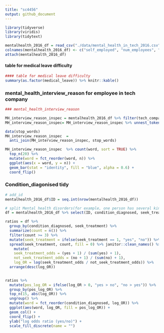 ```yaml
---
title: "sc4456"
output: github_document
---
```


```r
library(tidyverse)
library(viridis)
library(tidytext)

```

```r
mentalhealth_2016_df = read_csv("./data/mental_health_in_tech_2016.csv") 
colnames(mentalhealth_2016_df) <- c("self_employed", "num_employees", "tech_company", "tech_role", "benefits", "care_options", "employer_discussion", "employer_help", "anonymity", "medical_leave", "mental_health_consequences", "physical_health_consequences", "coworkers_discussion", "supervisor_discussion", "mental_vs_physical", "obs_consequence", "medical_coverage", "help_resourcces", "whether_reveal_business_contacts", "reveal_concequences_business_contects", "whether_reveal_coworkers", "reveal_concequences_coworkers", "productivity_affect", "work_time_affected", "preemployers", "preemployers_benefits", "preemployers_care_options", "preemployers_discussion", "preemployer_help", "pre_anonymity", "pre_mental_health_consequences", "pre_physical_health_consequences", "pre_coworkers_discussion", "pre_supervisors_discussion", "pre_mental_vs_physical", "pre_obs_consequence", "physical_health_interview", "physical_health_interview_reason", "mental_health_interview", "mental_health_interview_reason", "career_influence", "coworkers_view", "friends_family_share", "unsupportive_badly_handled", "less_likely_reveal", "family_history", "mental_health_previous", "mental_health_now", "condition_diagnosed", "possible_condition", "professional_diagnosed", "condition_professional_diagnosed", "seek_treatment", "work_interferes_treated", "work_interferes_untreated", "age", "gender", "country_live", "territory_live", "country_work", "territory_work", "work_position_kind", "work_remotely")
attach(mentalhealth_2016_df)
```
#### table for medical leave difficulty

```r

#### table for medical leave difficulty
summary(as.factor(medical_leave)) %>% knitr::kable() 

```


### mental_health_interview_reason for employee in tech company

```r
### mental_health_interview_reason

MH_interview_reason_inspec = mentalhealth_2016_df %>% filter(tech_company == 1) 
MH_interview_reason_inspec= MH_interview_reason_inspec %>% unnest_tokens(word, mental_health_interview_reason)

data(stop_words)
MH_interview_reason_inspec  = 
  anti_join(MH_interview_reason_inspec, stop_words) 

MH_interview_reason_inspec  %>% count(word, sort = TRUE) %>% 
  top_n(20) %>% 
  mutate(word = fct_reorder(word, n)) %>% 
  ggplot(aes(x = word, y = n)) +
  geom_bar(stat = "identity", fill = "blue", alpha = 0.6) +
  coord_flip()
```

### Condition_diagonised tidy

```r
# add_id
mentalhealth_2016_df$ID = seq.int(nrow(mentalhealth_2016_df))

# split Mental health disorders(for example, one person has several kinds of MH disorders)
df = mentalhealth_2016_df %>% select(ID, condition_diagnosed, seek_treatment) %>% mutate(condition_diagnosed = str_split(condition_diagnosed, "\\|")) %>% unnest(condition_diagnosed) 
```

```r
ratios = df %>% 
  group_by(condition_diagnosed, seek_treatment) %>% 
  summarize(count = n()) %>%
  filter(count >= 3) %>% 
  mutate(seek_treatment = ifelse(seek_treatment == 1, "yes", "no")) %>% 
  spread(seek_treatment, count, fill = 0) %>% janitor::clean_names() %>% 
    mutate(
    seek_treatment_odds = (yes + 1) / (sum(yes) + 1),
    not_seek_treatment_odds = (no + 1) / (sum(no) + 1), 
    log_OR = log(seek_treatment_odds / not_seek_treatment_odds)) %>% 
  arrange(desc(log_OR))
  
```

```r
ratios %>%
  mutate(pos_log_OR = ifelse(log_OR > 0, "yes > no", "no > yes")) %>% 
  group_by(pos_log_OR) %>%
  top_n(15, abs(log_OR)) %>%
  ungroup() %>%
  mutate(word = fct_reorder(condition_diagnosed, log_OR)) %>%
  ggplot(aes(word, log_OR, fill = pos_log_OR)) +
  geom_col() +
  coord_flip() +
  ylab("log odds ratio (yes/no)") +
  scale_fill_discrete(name = "")
```


